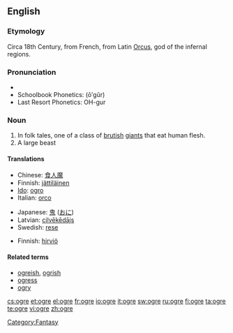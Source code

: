 {{also|Ogre}}
==English==

===Etymology===
Circa 18th Century, from French, from Latin [[Orcus]], god of the infernal regions.

===Pronunciation===
* {{IPA|/ˈo.ɡɝ/}}
* Schoolbook Phonetics: (ōʹgûr)
* Last Resort Phonetics: OH-gur
*: {{rhymes|əʊɡə(r)}}
{{wikipedia}}

===Noun===
{{en-noun}}

# In folk tales, one of a class of [[brutish]] [[giant]]s that eat human flesh.
# A large beast

====Translations====
{{trans-top|brutish giant}}
* Chinese: [[食人魔]]
* Finnish: [[jättiläinen]]
* [[Ido]]: [[ogro]]
* Italian: [[orco]] {{m}}
{{trans-mid}}
* Japanese: [[鬼]] ([[おに]])
* Latvian: [[cilvēkēdājs]]
* Swedish: [[rese]]
{{trans-bottom}}

{{trans-top|large beast}}
* Finnish: [[hirviö]]
{{trans-mid}}
{{trans-bottom}}

====Related terms====
* [[ogreish]], [[ogrish]]
* [[ogress]]
* [[ogry]]

[[Category:Fantasy]]

[[cs:ogre]]
[[et:ogre]]
[[el:ogre]]
[[fr:ogre]]
[[io:ogre]]
[[it:ogre]]
[[sw:ogre]]
[[ru:ogre]]
[[fi:ogre]]
[[ta:ogre]]
[[te:ogre]]
[[vi:ogre]]
[[zh:ogre]]